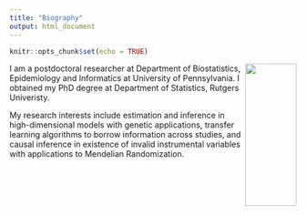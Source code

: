 ```yaml
---
title: "Biography"
output: html_document
---
```


```r
knitr::opts_chunk$set(echo = TRUE)
```


<img align="right" width="90" height="250" src="me2.jpg">

I am a postdoctoral researcher at Department of Biostatistics, Epidemiology and Informatics at University of Pennsylvania. I obtained my PhD degree at Department of Statistics, Rutgers Univeristy.

My research interests include estimation and inference in high-dimensional models with genetic applications, transfer learning algorithms to borrow information across studies, and causal inference in existence of invalid instrumental variables with applications to Mendelian Randomization.



